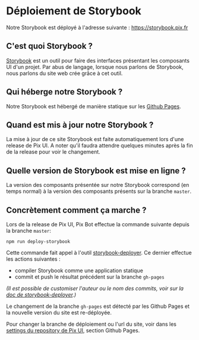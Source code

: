 
<Meta title="Développement/Storybook" />

# Déploiement de Storybook

Notre Storybook est déployé à l'adresse suivante : https://storybook.pix.fr

## C'est quoi Storybook ?

[Storybook](https://storybook.js.org/) est un outil pour faire des interfaces présentant les composants UI d'un projet.
Par abus de langage, lorsque nous parlons de Storybook, nous parlons du site web crée grâce à cet outil.

## Qui héberge notre Storybook ?

Notre Storybook est hébergé de manière statique sur les [Github Pages](https://pages.github.com/).

## Quand est mis à jour notre Storybook ?

La mise à jour de ce site Storybook est faite automatiquement lors d'une release de Pix UI.
A noter qu'il faudra attendre quelques minutes après la fin de la release pour voir le changement.

## Quelle version de Storybook est mise en ligne ?

La version des composants présentée sur notre Storybook correspond (en temps normal) à la version des composants présents sur la branche `master`.

## Concrètement comment ça marche ?

Lors de la release de Pix UI, Pix Bot effectue la commande suivante depuis la branche `master`:

```shell
npm run deploy-storybook
```

Cette commande fait appel à l'outil [storybook-deployer](https://github.com/storybookjs/storybook-deployer). Ce dernier effectue les actions suivantes :

- compiler Storybook comme une application statique
- commit et push le résultat précédent sur la branche `gh-pages`

_(Il est possible de customiser l'auteur ou le nom des commits, voir sur la [doc de storybook-deployer](https://github.com/storybookjs/storybook-deployer).)_

Le changement de la branche `gh-pages` est détecté par les Github Pages et la nouvelle version du site est re-déployée.

Pour changer la branche de déploiement ou l'url du site,
voir dans les [settings du repository de Pix UI](https://github.com/1024pix/pix-ui/settings), section Github Pages.
